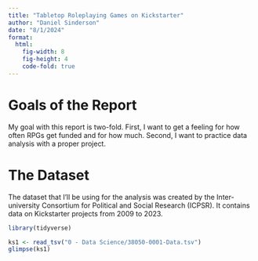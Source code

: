 ```yaml
---
title: "Tabletop Roleplaying Games on Kickstarter"
author: "Daniel Sinderson"
date: "8/1/2024"
format: 
  html:
    fig-width: 8
    fig-height: 4
    code-fold: true
---
```


# Goals of the Report
My goal with this report is two-fold. First, I want to get a feeling for how often RPGs get funded and for how much. Second, I want to practice data analysis with a proper project. 

# The Dataset
The dataset that I'll be using for the analysis was created by the Inter-university Consortium for Political and Social Research (ICPSR). It contains data on Kickstarter projects from 2009 to 2023.

```r
library(tidyverse)

ks1 <- read_tsv("0 - Data Science/38050-0001-Data.tsv")
glimpse(ks1)
```

